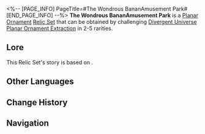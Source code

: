 <%-- [PAGE_INFO]
PageTitle=#The Wondrous BananAmusement Park#
[END_PAGE_INFO] --%>
{{Relic Set Infobox
|id           = 83184
|image1       = Item The Wondrous BananAmusement Park.png{{subst:void|<!--$UPLOAD:<<SpriteOutput/ItemFigures/71037.png>-<Item The Wondrous BananAmusement Park.png>-<Relic Icons>>-->}}
|type         = Planar Ornament
|2pcBonus     = Increases the wearer's CRIT DMG by 16%. When a target summoned by the wearer is on the field, CRIT DMG additionally increases by 32%.
|linkrope     = BananAmusement Park's BananAxis Plaza
|planarsphere = BananAmusement Park's Memetic Cables
|rarity       = 2345
|source2.1    = [[Divergent Universe Planar Ornament Extraction]]
|source3.1    = [[Divergent Universe Planar Ornament Extraction]]
|source4.1    = [[Divergent Universe Planar Ornament Extraction]]
|source5.1    = [[Divergent Universe Planar Ornament Extraction]]
|source5.2    = [[Synthesize Relics]]
|utility1     = 
|utility2     = 
|utility3     = 
}}
'''The Wondrous BananAmusement Park''' is a [[Relic#Planar Ornaments|Planar Ornament]] [[Relic/Sets|Relic Set]] that can be obtained by challenging [[Divergent Universe Planar Ornament Extraction]] in 2-5{{Icon/Stars|1}} rarities.

==Lore==
This Relic Set's story is based on {{tx}}.
{{Relic Lore|The Wondrous BananAmusement Park}}

==Other Languages==
{{Other Languages
|en   = The Wondrous BananAmusement Park
|zhs  = 奇想蕉乐园
|zht  = 奇想蕉樂園
|ja   = {{Rubi|奇想天外|きそうてんがい}}のバナダイス
|ko   = 기묘한 나나 낙원
|es   = Parque de Platanolandia
|fr   = Parc de bananattractions
|ru   = Чудесный банановый рай
|th   = The Wondrous BananAmusement Park
|vi   = Công Viên Chuối Kỳ Ảo
|de   = Wunbanana-Park
|id   = The Wondrous BananAmusement Park
|pt   = O Maravilhoso Parque Bananalândia
}}

==Change History==
{{Change History|2.5}}

==Navigation==
{{Relic Set Navbox}}